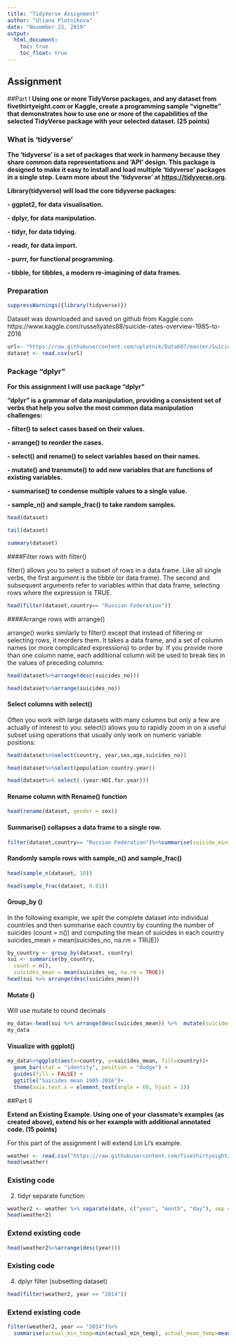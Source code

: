 ---
title: "TidyVerse Assignment"
author: "Uliana Plotnikova"
date: "November 23, 2019"
output: 
  html_document:
    toc: true
    toc_float: true
---
## Assignment

##Part I
**Using one or more TidyVerse packages, and any dataset from fivethirtyeight.com or Kaggle, create a programming sample "vignette" that demonstrates how to use one or more of the capabilities of the selected TidyVerse package with your selected dataset. (25 points)**
 
### What is 'tidyverse'

**The 'tidyverse' is a set of packages that work in harmony because they share common data representations and 'API' design. This package is designed to make it easy to install and load multiple 'tidyverse' packages in a single step. Learn more about the 'tidyverse' at <https://tidyverse.org>.**

**Library(tidyverse) will load the core tidyverse packages:**

**- ggplot2, for data visualisation.**

**- dplyr, for data manipulation.**

**- tidyr, for data tidying.**

**- readr, for data import.**

**- purrr, for functional programming.**

**- tibble, for tibbles, a modern re-imagining of data frames.**

### Preparation

```{r}
suppressWarnings({library(tidyverse)})
```

Dataset was downloaded and saved on github from Kaggle.com
https://www.kaggle.com/russellyates88/suicide-rates-overview-1985-to-2016

```{r}
url<- "https://raw.githubusercontent.com/uplotnik/Data607/master/Suicide.csv"
dataset <- read.csv(url)

```

### Package "dplyr"

**For this assignment I will use package "dplyr"** 

**"dplyr" is a grammar of data manipulation, providing a consistent set of verbs that help you solve the most common data manipulation challenges:**


**- filter() to select cases based on their values.**

**- arrange() to reorder the cases.**

**- select() and rename() to select variables based on their names.**

**- mutate() and transmute() to add new variables that are functions of existing variables.**

**- summarise() to condense multiple values to a single value.**

**- sample_n() and sample_frac() to take random samples.**


```{r}
head(dataset)
```

```{r}
tail(dataset)
```


```{r}
summary(dataset)
```



####Filter rows with filter()

filter() allows you to select a subset of rows in a data frame. Like all single verbs, the first argument is the tibble (or data frame). The second and subsequent arguments refer to variables within that data frame, selecting rows where the expression is TRUE.

```{r}
head(filter(dataset,country== "Russian Federation"))
```

####Arrange rows with arrange()

arrange() works similarly to filter() except that instead of filtering or selecting rows, it reorders them. It takes a data frame, and a set of column names (or more complicated expressions) to order by. If you provide more than one column name, each additional column will be used to break ties in the values of preceding columns:

```{r}
head(dataset%>%arrange(desc(suicides_no)))
```
```{r}
head(dataset%>%arrange(suicides_no))
```

#### Select columns with select()

Often you work with large datasets with many columns but only a few are actually of interest to you. select() allows you to rapidly zoom in on a useful subset using operations that usually only work on numeric variable positions:

```{r}
head(dataset%>%select(country, year,sex,age,suicides_no))
```


```{r}
head(dataset%>%select(population:country.year))
```

```{r}
head(dataset%>% select(-(year:HDI.for.year)))
```

#### Rename column with Rename() function

```{r}
head(rename(dataset, gender = sex))
```


#### Summarise() collapses a data frame to a single row.

```{r}
filter(dataset,country== "Russian Federation")%>%summarise(suicide_min=min(suicides_no), suicide_mean=mean(suicides_no),suicide_max=max(suicides_no))

```  
  
#### Randomly sample rows with sample_n() and sample_frac()

```{r}
head(sample_n(dataset, 10))
```


```{r}
head(sample_frac(dataset, 0.01))
```

#### Group_by () 

In the following example, we split the complete dataset into individual countries and then summarise each country by counting the number of suicides (count = n()) and computing the mean of suicides in each country suicides_mean = mean(suicides_no, na.rm = TRUE))


```{r}
by_country <- group_by(dataset, country)
sui <- summarise(by_country,
  count = n(),
  suicides_mean = mean(suicides_no, na.rm = TRUE))
head(sui %>% arrange(desc(suicides_mean)))
```
#### Mutate ()
Will use mutate to round decimals

```{r}
my_data<-head(sui %>% arrange(desc(suicides_mean)) %>%  mutate(suicides_mean = round(suicides_mean, 2)),50)
my_data
```
#### Visualize with ggplot()

```{r}
my_data%>%ggplot(aes(x=country, y=suicides_mean, fill=country))+
  geom_bar(stat = "identity", position = "dodge") + 
  guides(fill = FALSE) +
  ggtitle("Suicides mean 1985-2016")+ 
  theme(axis.text.x = element_text(angle = 60, hjust = 1))
```

##Part II

**Extend an Existing Example.  Using one of your classmate's examples (as created above), extend his or her example with additional annotated code. (15 points)**

For this part of the assignment I will extend Lin Li's example.

```{r}
weather <- read.csv("https://raw.githubusercontent.com/fivethirtyeight/data/master/us-weather-history/KCLT.csv")
head(weather)
```

### Existing code


2. tidyr separate function:
```{r}
weather2 <- weather %>% separate(date, c("year", "month", "day"), sep = "-")
head(weather2)
```

### Extend existing code
```{r}
head(weather2%>%arrange(desc(year)))
```


### Existing code

4. dplyr filter (subsetting dataset)

```{r}
head(filter(weather2, year == "2014"))
```

### Extend existing code


```{r}
filter(weather2, year == "2014")%>%
  summarise(actual_min_temp=min(actual_min_temp), actual_mean_temp=mean(actual_mean_temp),actual_max_temp=max(actual_max_temp))
```



